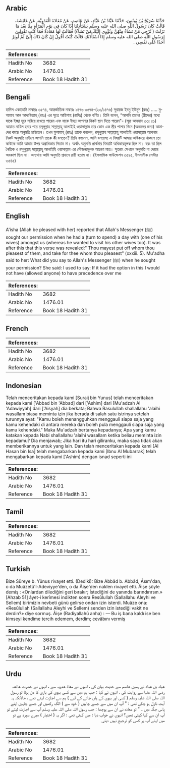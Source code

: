 ## Arabic


<div dir="rtl" lang="ar" style={{fontSize:'larger',backgroundColor:'#f8f9fa',padding:20}}>
حَدَّثَنَا سُرَيْجُ بْنُ يُونُسَ، حَدَّثَنَا عَبَّادُ بْنُ عَبَّادٍ، عَنْ عَاصِمٍ، عَنْ مُعَاذَةَ الْعَدَوِيَّةِ، عَنْ عَائِشَةَ، قَالَتْ كَانَ رَسُولُ اللَّهِ صلى الله عليه وسلم يَسْتَأْذِنُنَا إِذَا كَانَ فِي يَوْمِ الْمَرْأَةِ مِنَّا بَعْدَ مَا نَزَلَتْ ‏(‏ تُرْجِي مَنْ تَشَاءُ مِنْهُنَّ وَتُؤْوِي إِلَيْكَ مَنْ تَشَاءُ‏)‏ فَقَالَتْ لَهَا مُعَاذَةُ فَمَا كُنْتِ تَقُولِينَ لِرَسُولِ اللَّهِ صلى الله عليه وسلم إِذَا اسْتَأْذَنَكِ قَالَتْ كُنْتُ أَقُولُ إِنْ كَانَ ذَاكَ إِلَىَّ لَمْ أُوثِرْ أَحَدًا عَلَى نَفْسِي ‏.‏
</div>
<div style={{backgroundColor:'#f8f9fa',padding:20, marginBottom: 10}}><table> <thead> <tr> <th>References:</th> <th></th> </tr> </thead> <tbody><tr><td>Hadith No</td><td>3682</td></tr><tr><td>Arabic No</td><td>1476.01</td></tr><tr><td>Reference</td><td>Book 18 Hadith 31</td></tr></tbody></table></div>

## Bengali


<div dir="ltr" lang="bn" style={{fontSize:'larger',backgroundColor:'#f8f9fa',padding:20}}>
হাদিস একাডেমি নাম্বারঃ ৩৫৭৪, আন্তর্জাতিক নাম্বারঃ ১৪৭৬ ৩৫৭৪-(২৩/১৪৭৬) সুরায়জ ইবনু ইউনুস (রহঃ) ..... মুআযাহ আল আদাবিয়্যাহ্ (রহঃ) এর সূত্রে আয়িশাহ (রাযিঃ) থেকে বর্ণিত। তিনি বলেন, “আপনি তাদের (স্ত্রীদের) মধ্যে যাকে ইচ্ছা দূরে সরিয়ে রাখতে পারেন এবং যাকে ইচ্ছা আপনার নিকট স্থান দিতে পারেন"- (সূরা আহযাব ৩৩ঃ ৫১) আয়াত নাযিল হবার পরে রসূলুল্লাহ সাল্লাল্লাহু আলাইহি ওয়াসাল্লাম তার কোন এক স্ত্রীর পালার দিনে (অন্যদের জন্য) আমাদের কাছে অনুমতি চাইতেন। তখন মুআযাহ্ (রহঃ) তাকে বললেন, রসূলুল্লাহ সাল্লাল্লাহু আলাইহি ওয়াসাল্লাম আপনার নিকট অনুমতি চাইলে আপনি তাকে কী বলতেন? তিনি বললেন, আমি বলতামঃ এ বিষয়টি আমার অধিকারে থাকলে তো কাউকে আমি আমার উপর অগ্রাধিকার দিতাম না। অর্থাৎ অনুমতি প্রার্থনার বিষয়টি অধিকারমূলক ছিল না। বরং তা ছিল নৈতিক ও রসূলুল্লাহ সাল্লাল্লাহু আলাইহি ওয়াসাল্লাম এর সৌজন্যমূলক আচরণ মাত্র। সুতরাং সেখানে অনুমতি না দেয়ার অবকাশ ছিল না। অন্যথায় আমি অনুমতি প্রদানে রায়ী হতাম না। (ইসলামিক ফাউন্ডেশন ৩৫৪৫, ইসলামীক সেন্টার ৩৫৪৫)
</div>
<div style={{backgroundColor:'#f8f9fa',padding:20, marginBottom: 10}}><table> <thead> <tr> <th>References:</th> <th></th> </tr> </thead> <tbody><tr><td>Hadith No</td><td>3682</td></tr><tr><td>Arabic No</td><td>1476.01</td></tr><tr><td>Reference</td><td>Book 18 Hadith 31</td></tr></tbody></table></div>

## English


<div dir="ltr" lang="en" style={{fontSize:'larger',backgroundColor:'#f8f9fa',padding:20}}>
A'isha (Allah be pleased with her) reported that Allah's Messenger (ﷺ) sought our permission when he had a (turn to spend) a day with (one of his wives) amongst us (whereas he wanted to visit his other wives too). It was after this that this verse was revealed:" Thou mayest put off whom thou pleasest of them, and take for thee whom thou pleasest" (xxxiii. 5). Mu'adha said to her: What did you say to Allah's Messenger (ﷺ) when he sought your permission? She said: I used to say: If it had the option in this I would not have (allowed anyone) to have precedence over me
</div>
<div style={{backgroundColor:'#f8f9fa',padding:20, marginBottom: 10}}><table> <thead> <tr> <th>References:</th> <th></th> </tr> </thead> <tbody><tr><td>Hadith No</td><td>3682</td></tr><tr><td>Arabic No</td><td>1476.01</td></tr><tr><td>Reference</td><td>Book 18 Hadith 31</td></tr></tbody></table></div>

## French


<div dir="ltr" lang="fr" style={{fontSize:'larger',backgroundColor:'#f8f9fa',padding:20}}>

</div>
<div style={{backgroundColor:'#f8f9fa',padding:20, marginBottom: 10}}><table> <thead> <tr> <th>References:</th> <th></th> </tr> </thead> <tbody><tr><td>Hadith No</td><td>3682</td></tr><tr><td>Arabic No</td><td>1476.01</td></tr><tr><td>Reference</td><td>Book 18 Hadith 31</td></tr></tbody></table></div>

## Indonesian


<div dir="ltr" lang="id" style={{fontSize:'larger',backgroundColor:'#f8f9fa',padding:20}}>
Telah menceritakan kepada kami [Suraij bin Yunus] telah menceritakan kepada kami ['Abbad bin 'Abbad] dari ['Ashim] dari [Mu'adzah Al 'Adawiyyah] dari ['Aisyah] dia berkata; Bahwa Rasulullah shallallahu 'alaihi wasallam biasa meminta izin jika berada di salah satu istrinya setelah turunnya ayat: "Kamu boleh menangguhkan menggauli siapa saja yang kamu kehendaki di antara mereka dan boleh pula menggauli siapa saja yang kamu kehendaki." Maka Mu'adzah bertanya kepadanya; Apa yang kamu katakan kepada Nabi shallallahu 'alaihi wasallam ketika beliau meminta izin kepadamu? Dia menjawab; Jika hari itu hari giliranku, maka saya tidak akan memberikannya untuk yang lain. Dan telah menceritakan kepada kami [Al Hasan bin Isa] telah mengabarkan kepada kami [Ibnu Al Mubarrak] telah mengabarkan kepada kami ['Ashim] dengan isnad seperti ini
</div>
<div style={{backgroundColor:'#f8f9fa',padding:20, marginBottom: 10}}><table> <thead> <tr> <th>References:</th> <th></th> </tr> </thead> <tbody><tr><td>Hadith No</td><td>3682</td></tr><tr><td>Arabic No</td><td>1476.01</td></tr><tr><td>Reference</td><td>Book 18 Hadith 31</td></tr></tbody></table></div>

## Tamil


<div dir="ltr" lang="ta" style={{fontSize:'larger',backgroundColor:'#f8f9fa',padding:20}}>

</div>
<div style={{backgroundColor:'#f8f9fa',padding:20, marginBottom: 10}}><table> <thead> <tr> <th>References:</th> <th></th> </tr> </thead> <tbody><tr><td>Hadith No</td><td>3682</td></tr><tr><td>Arabic No</td><td>1476.01</td></tr><tr><td>Reference</td><td>Book 18 Hadith 31</td></tr></tbody></table></div>

## Turkish


<div dir="ltr" lang="tr" style={{fontSize:'larger',backgroundColor:'#f8f9fa',padding:20}}>
Bize Süreye b. Yûnus rivayet etti. (Dediki): Bize Abbâd b. Abbâd, Âsım'dan, o da Muâzetü'l-Adeviyye'den, o da Âişe'den naklen rivayet etti. Âişe şöyle demiş : «Onlardan dilediğini geri bırakır; İstediğini de yanında barındırırsın.» [Ahzab 51] âyet-i kerîmesi indikten sonra Resûlullah (Sallallahu Aleyhi ve Sellem) birimizin nevbeti günü gelirse ondan izin isterdi. Muâze ona: «Resûlullah (Sallallahu Aleyhi ve Sellem) senden izin istedi­ği vakit ne derdin?» diye sormuş. Âişe (Radiyallahû anha) : — Bu iş bana kaldı ise ben kimseyi kendime tercih edemem, derdim; cevâbını vermiş
</div>
<div style={{backgroundColor:'#f8f9fa',padding:20, marginBottom: 10}}><table> <thead> <tr> <th>References:</th> <th></th> </tr> </thead> <tbody><tr><td>Hadith No</td><td>3682</td></tr><tr><td>Arabic No</td><td>1476.01</td></tr><tr><td>Reference</td><td>Book 18 Hadith 31</td></tr></tbody></table></div>

## Urdu


<div dir="rtl" lang="ur" style={{fontSize:'larger',backgroundColor:'#f8f9fa',padding:20}}>
عباد بن عباد نے ہمیں عاصم سے حدیث بیان کی ، انہوں نے معاذ عدویہ سے ، انہوں نے حضرت عائشہ رضی اللہ عنہا سے روایت کی ، انہوں نے کہا : جب ہم میں سے کسی بیوی کی باری کا دن ہوتا تو رسول اللہ صلی اللہ علیہ وسلم ( کسی اور بیوی کے ہاں جانے کے لیے ) ہم سے اجازت لیتے تھے ، حالانکہ یہ آیت نازل ہو چکی تھی : " آپ ان میں سے جسے چاہیں ( خود سے ) الگ رکھیں اور جسے چاہیں اپنے پاس جگہ دیں ۔ " تو معاذہ نے ان سے پوچھا : جب رسول اللہ صلی اللہ علیہ وسلم آپ سے اجازت لیتے تو آپ ان سے کیا کہتی تھیں؟ انہوں نے جواب دیا : میں کہتی تھی : اگر یہ ( اختیار ) میرے سپرد ہے تو میں اپنے آپ پر کسی کو ترجیح نہیں دیتی
</div>
<div style={{backgroundColor:'#f8f9fa',padding:20, marginBottom: 10}}><table> <thead> <tr> <th>References:</th> <th></th> </tr> </thead> <tbody><tr><td>Hadith No</td><td>3682</td></tr><tr><td>Arabic No</td><td>1476.01</td></tr><tr><td>Reference</td><td>Book 18 Hadith 31</td></tr></tbody></table></div>